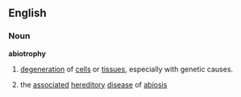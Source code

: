 ==English==
===Noun===
'''abiotrophy'''
#{{medicine}} [[degeneration]] of [[cell]]s or [[tissue]]s, especially with genetic causes.
#{{medicine}} the [[associated]] [[hereditory]] [[disease]] of [[abiosis]]